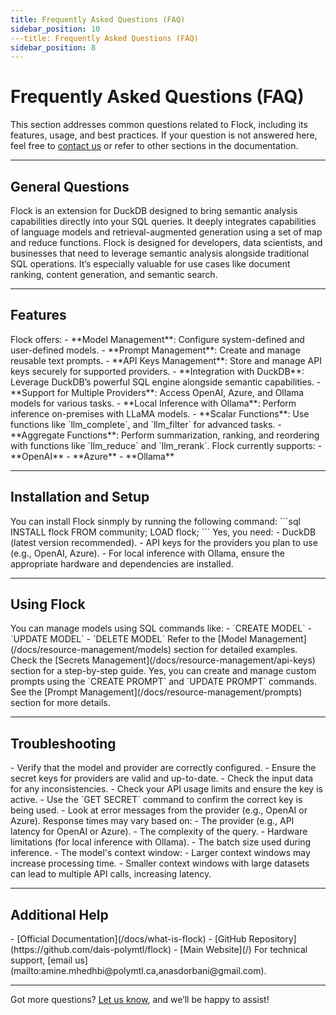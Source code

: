 ```yaml
---
title: Frequently Asked Questions (FAQ)
sidebar_position: 10
---title: Frequently Asked Questions (FAQ)
sidebar_position: 8
---
```



# Frequently Asked Questions (FAQ)

This section addresses common questions related to Flock, including its features, usage, and best practices. If your question is not answered here, feel free to [contact us](mailto:amine.mhedhbi@polymtl.ca,anasdorbani@gmail.com) or refer to other sections in the documentation.

---

## General Questions

<Collapse title="What is Flock?">
Flock is an extension for DuckDB designed to bring  semantic analysis capabilities directly into your SQL queries. It deeply integrates capabilities of language models and retrieval-augmented generation using a set of map and reduce functions.
</Collapse>

<Collapse title="Who can benefit from using Flock?">
Flock is designed for developers, data scientists, and businesses that need to leverage semantic analysis alongside traditional SQL operations. It’s especially valuable for use cases like document ranking, content generation, and semantic search.
</Collapse>

---

## Features

<Collapse title="What are the key features of Flock?">
Flock offers:
- **Model Management**: Configure system-defined and user-defined models.
- **Prompt Management**: Create and manage reusable text prompts.
- **API Keys Management**: Store and manage API keys securely for supported providers.
- **Integration with DuckDB**: Leverage DuckDB’s powerful SQL engine alongside semantic capabilities.
- **Support for Multiple Providers**: Access OpenAI, Azure, and Ollama models for various tasks.
- **Local Inference with Ollama**: Perform inference on-premises with LLaMA models.
- **Scalar Functions**: Use functions like `llm_complete`, and `llm_filter` for advanced tasks.
- **Aggregate Functions**: Perform summarization, ranking, and reordering with functions like `llm_reduce` and `llm_rerank`.
</Collapse>

<Collapse title="Which providers are supported in Flock?">
Flock currently supports:
- **OpenAI**
- **Azure**
- **Ollama**
</Collapse>

---

## Installation and Setup

<Collapse title="How do I install Flock?">
You can install Flock sinmply by running the following command:
```sql
INSTALL flock FROM community;
LOAD flock;
```
</Collapse>

<Collapse title="Are there any prerequisites for using Flock?">
Yes, you need:
- DuckDB (latest version recommended).
- API keys for the providers you plan to use (e.g., OpenAI, Azure).
- For local inference with Ollama, ensure the appropriate hardware and dependencies are installed.
</Collapse>

---

## Using Flock

<Collapse title="How do I manage models in Flock?">
You can manage models using SQL commands like:
- `CREATE MODEL`
- `UPDATE MODEL`
- `DELETE MODEL`
Refer to the [Model Management](/docs/resource-management/models) section for detailed examples.
</Collapse>

<Collapse title="How do I set up secrets for providers?">
Check the [Secrets Management](/docs/resource-management/api-keys) section for a step-by-step guide.
</Collapse>

<Collapse title="Can I create custom prompts for my tasks?">
Yes, you can create and manage custom prompts using the `CREATE PROMPT` and `UPDATE PROMPT` commands. See the [Prompt Management](/docs/resource-management/prompts) section for more details.
</Collapse>

---

## Troubleshooting

<Collapse title="What should I do if a query fails?">
- Verify that the model and provider are correctly configured.
- Ensure the secret keys for providers are valid and up-to-date.
- Check the input data for any inconsistencies.
</Collapse>

<Collapse title="How do I debug API-related errors?">
- Check your API usage limits and ensure the key is active.
- Use the `GET SECRET` command to confirm the correct key is being used.
- Look at error messages from the provider (e.g., OpenAI or Azure).
</Collapse>

<Collapse title="Why is the response time slow for some queries?">
Response times may vary based on:
- The provider (e.g., API latency for OpenAI or Azure).
- The complexity of the query.
- Hardware limitations (for local inference with Ollama).
- The batch size used during inference.
- The model's context window:
  - Larger context windows may increase processing time.
  - Smaller context windows with large datasets can lead to multiple API calls, increasing latency.
</Collapse>

---

## Additional Help

<Collapse title="Where can I find more resources on Flock?">
- [Official Documentation](/docs/what-is-flock)
- [GitHub Repository](https://github.com/dais-polymtl/flock)
- [Main Website](/)
</Collapse>

<Collapse title="How can I contact support?">
For technical support, [email us](mailto:amine.mhedhbi@polymtl.ca,anasdorbani@gmail.com).
</Collapse>

---

Got more questions? [Let us know](mailto:amine.mhedhbi@polymtl.ca,anasdorbani@gmail.com), and we’ll be happy to assist!
